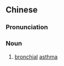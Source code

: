 {{also|支气管气喘}}
==Chinese==
{{zh-forms|s=支气管气喘|type=32}}

===Pronunciation===
{{zh-pron
|m=zhīqìguǎn qìchuǎn
|c=zi1 hei3 gun2 hei3 cyun2
|cat=n
}}

===Noun===
{{zh-noun}}

# [[bronchial]] [[asthma]]